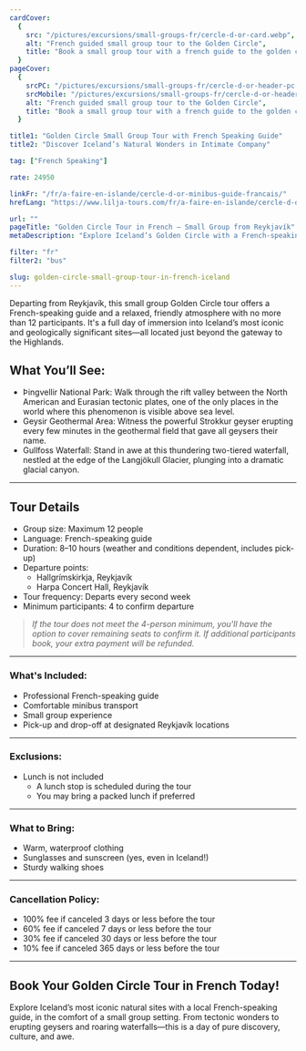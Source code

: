```yaml
---
cardCover:
  {
    src: "/pictures/excursions/small-groups-fr/cercle-d-or-card.webp",
    alt: "French guided small group tour to the Golden Circle",
    title: "Book a small group tour with a french guide to the golden circle in Iceland",
  }
pageCover:
  {
    srcPC: "/pictures/excursions/small-groups-fr/cercle-d-or-header-pc.webp",
    srcMobile: "/pictures/excursions/small-groups-fr/cercle-d-or-header-mobile.webp",
    alt: "French guided small group tour to the Golden Circle",
    title: "Book a small group tour with a french guide to the golden circle in Iceland",
  }

title1: "Golden Circle Small Group Tour with French Speaking Guide"
title2: "Discover Iceland’s Natural Wonders in Intimate Company"

tag: ["French Speaking"]

rate: 24950

linkFr: "/fr/a-faire-en-islande/cercle-d-or-minibus-guide-francais/"
hrefLang: "https://www.lilja-tours.com/fr/a-faire-en-islande/cercle-d-or-minibus-guide-francais/"

url: ""
pageTitle: "Golden Circle Tour in French – Small Group from Reykjavík"
metaDescription: "Explore Iceland’s Golden Circle with a French-speaking guide. Visit Þingvellir, Geysir, and Gullfoss in a small group of 12. Book your tour from Reykjavík."

filter: "fr"
filter2: "bus"

slug: golden-circle-small-group-tour-in-french-iceland
---
```


Departing from Reykjavík, this small group Golden Circle tour offers a French-speaking guide and a relaxed, friendly atmosphere with no more than 12 participants. It's a full day of immersion into Iceland’s most iconic and geologically significant sites—all located just beyond the gateway to the Highlands.

## What You’ll See:

- Þingvellir National Park: Walk through the rift valley between the North American and Eurasian tectonic plates, one of the only places in the world where this phenomenon is visible above sea level.
- Geysir Geothermal Area: Witness the powerful Strokkur geyser erupting every few minutes in the geothermal field that gave all geysers their name.
- Gullfoss Waterfall: Stand in awe at this thundering two-tiered waterfall, nestled at the edge of the Langjökull Glacier, plunging into a dramatic glacial canyon.

---

## Tour Details

- Group size: Maximum 12 people
- Language: French-speaking guide
- Duration: 8–10 hours (weather and conditions dependent, includes pick-up)
- Departure points:
  - Hallgrímskirkja, Reykjavík
  - Harpa Concert Hall, Reykjavík
- Tour frequency: Departs every second week
- Minimum participants: 4 to confirm departure

> _If the tour does not meet the 4-person minimum, you'll have the option to cover remaining seats to confirm it. If additional participants book, your extra payment will be refunded._

---

### What's Included:

- Professional French-speaking guide
- Comfortable minibus transport
- Small group experience
- Pick-up and drop-off at designated Reykjavík locations

---

### Exclusions:

- Lunch is not included
  - A lunch stop is scheduled during the tour
  - You may bring a packed lunch if preferred

---

### What to Bring:

- Warm, waterproof clothing
- Sunglasses and sunscreen (yes, even in Iceland!)
- Sturdy walking shoes

---

### Cancellation Policy:

- 100% fee if canceled 3 days or less before the tour
- 60% fee if canceled 7 days or less before the tour
- 30% fee if canceled 30 days or less before the tour
- 10% fee if canceled 365 days or less before the tour

---

## Book Your Golden Circle Tour in French Today!

Explore Iceland’s most iconic natural sites with a local French-speaking guide, in the comfort of a small group setting. From tectonic wonders to erupting geysers and roaring waterfalls—this is a day of pure discovery, culture, and awe.

<script
  type="text/javascript"
  src="https://widgets.bokun.io/assets/javascripts/apps/build/BokunWidgetsLoader.js?bookingChannelUUID=97236c68-b945-4a96-8587-660bdc4c45fd"
  async
></script>

<div
  class="bokunWidget"
  data-src="https://widgets.bokun.io/online-sales/97236c68-b945-4a96-8587-660bdc4c45fd/experience-calendar/969287"
></div>
